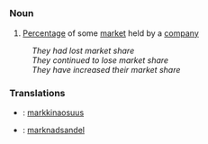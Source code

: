=={{en}}==
===Noun===
#[[Percentage]] of some [[market]] held by a [[company]]
:''They had lost market share''
:''They continued to lose market share''
:''They have increased their market share''

===Translations===
*{{fi}}: [[markkinaosuus]]
*{{sv}}: [[marknadsandel]]